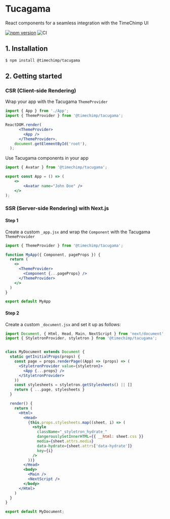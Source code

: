 
<Meta title="Welcome/Getting Started" />

# Tucagama

React components for a seamless integration with the TimeChimp UI

[![npm version](https://badge.fury.io/js/%40timechimp%2Ftacugama.svg)](https://badge.fury.io/js/%40timechimp%2Ftacugama)
![CI](https://github.com/TimeChimp/tacugama/workflows/CI/badge.svg)

## 1. Installation

```bash
$ npm install @timechimp/tacugama
```

## 2. Getting started


### CSR (Client-side Rendering)

Wrap your app with the Tacugama `ThemeProvider`

```jsx
import { App } from './App';
import { ThemeProvider } from '@timechimp/tacugama';

ReactDOM.render(
      <ThemeProvider>
        <App />
      </ThemeProvider>,
    document.getElementById('root'),
  );
```

Use Tacugama components in your app

```jsx
import { Avatar } from '@timechimp/tacugama';

export const App = () => (
    <>
        <Avatar name="John Doe" />
    </>
);
```

### SSR (Server-side Rendering) with Next.js


#### Step 1

Create a custom `_app.jsx` and wrap the `Component` with the Tacugama `ThemeProvider`

```jsx
import { ThemeProvider } from '@timechimp/tacugama';

function MyApp({ Component, pageProps }) {
  return (
    <>
      <ThemeProvider>
        <Component {...pageProps} />
      </ThemeProvider>
    </>
  )
}

export default MyApp
```

#### Step 2

Create a custom `_document.jsx` and set it up as follows:

```jsx
import Document, { Html, Head, Main, NextScript } from 'next/document';
import { StyletronProvider, styletron } from '@timechimp/tacugama';


class MyDocument extends Document {
  static getInitialProps(props) {
    const page = props.renderPage((App) => (props) => (
      <StyletronProvider value={styletron}>
        <App {...props} />
      </StyletronProvider>
    ))
    const stylesheets = styletron.getStylesheets() || []
    return { ...page, stylesheets }
  }

  render() {
    return (
      <Html>
        <Head>
          {this.props.stylesheets.map((sheet, i) => (
            <style
              className="_styletron_hydrate_"
              dangerouslySetInnerHTML={{ __html: sheet.css }}
              media={sheet.attrs.media}
              data-hydrate={sheet.attrs['data-hydrate']}
              key={i}
            />
          ))}
        </Head>
        <body>
          <Main />
          <NextScript />
        </body>
      </Html>
    )
  }
}

export default MyDocument;
```
